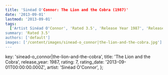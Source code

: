 ```yaml
---
title: 'Sinéad O'Connor: The Lion and the Cobra (1987)'
date: '2013-09-01'
lastmod: '2013-09-01'
tags:
  ['Artist Sinéad O'Connor', 'Rated 3.5', 'Release Year 1987', 'Release Decade 1980']
summary: 'Rated 3.5'
authors: ['default']
images: ['/content/images/sinead-o_connor|the-lion-and-the-cobra.jpg']
---
```


  key: 'sinead-o_connor|the-lion-and-the-cobra',
  title: 'The Lion and the Cobra',
  release_year: 1987,
  rating: 7,
  rating_date: '2013-09-01T00:00:00.000Z',
  artist: 'Sinéad O'Connor',
};

<MusicRating data={data} />
